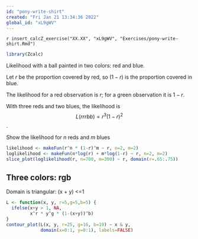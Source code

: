 ```yaml
---
id: "pony-write-shirt"
created: "Fri Jan 21 13:34:36 2022"
global_id: "xL9gWV"
---
```


`r insert_calcZ_exercise("XX.XX", "xL9gWV", "Exercises/pony-write-shirt.Rmd")`

```r
library(Zcalc)
```

Likelihood with a ball painted in two colors: red and blue.

Let $r$ be the proportion covered by red, so $(1-r)$ is the proportion covered in blue.

The likelihood for a red observation is $r$; for a green observation it is $1-r$.

With three reds and two blues, the likelihood is $$L(rrrbb) = r^3 (1 - r)^2$$.

Show the likelihood for $n$ reds and $m$ blues

```r
likelihood <- makeFun(r^n * (1-r)^m ~ r, n=2, m=2)
loglikelihood <- makeFun(n*log(r) + m*log(1-r) ~ r, n=2, m=2)
slice_plot(loglikelihood(r, n=700, m=300) ~ r, domain(r=.65:.75))

```




## Three colors: rgb

Domain is triangular: (x + y) <=1

```r
L <- function(x, y, r=5,g=5,b=5) {
  ifelse(x+y > 1, NA,
         x^r * y^g * (1-(x+y))^b)
}
contour_plot(L(x, y, r=25, g=16, b=19) ~ x & y,
             domain(x=0:1, y=0:1), labels=FALSE)
```
